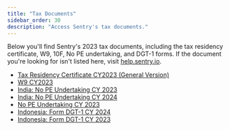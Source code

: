 ```yaml
---
title: "Tax Documents"
sidebar_order: 30
description: "Access Sentry's tax documents."
---
```


Below you'll find Sentry's 2023 tax documents, including the tax residency certificate, W9, 10F, No PE undertaking, and DGT-1 forms. If the document you're looking for isn't listed here, visit [help.sentry.io](http://help.sentry.io/).

- [Tax Residency Certificate CY2023 (General Version)](/pdfs/2023-Form-6166_general.pdf)
- [W9 CY2023](/pdfs/W-9_2023-Functional-Software-Inc_signed.pdf)
- [India: No PE Undertaking CY 2023](/pdfs/Form_10F_Filed_Form_EXTERNAL_04-2023_to_12-2023.pdf)
- [India: No PE Undertaking CY 2024](/pdfs/India-No-PE-Undertaking-Form_2024_Signed.pdf)
- [No PE Undertaking CY 2023](/pdfs//No-PE-Undertaking-Form_2023_Signed.pdf)
- [Indonesia: Form DGT-1 CY 2024](/pdfs/Form-DGT-New_Indonesia_FY24_signed.pdf)
- [Indonesia: Form DGT-1 CY 2023](/pdfs//Form-DGT-New_Indonesia_FY23.pdf)
